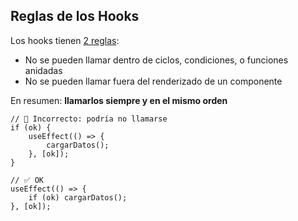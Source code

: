 ## Reglas de los Hooks

Los hooks tienen [2 reglas][roj]:

- No se pueden llamar dentro de ciclos, condiciones, o funciones anidadas
- No se pueden llamar fuera del renderizado de un componente

En resumen: **llamarlos siempre y en el mismo orden**

[roj]: https://reactjs.org/docs/hooks-rules.html

```tsx
// 🔴 Incorrecto: podría no llamarse
if (ok) {
	useEffect(() => {
		cargarDatos();
	}, [ok]);
}

// ✅ OK
useEffect(() => {
	if (ok) cargarDatos();
}, [ok]);
```
